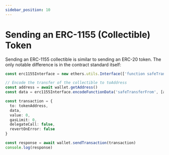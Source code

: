 ```yaml
---
sidebar_position: 10
---
```


# Sending an ERC-1155 (Collectible) Token

Sending an ERC-1155 collectible is similar to sending an ERC-20 token.
The only notable difference is in the contract standard itself:

```ts
const erc1155Interface = new ethers.utils.Interface(['function safeTransferFrom(address _from, address _to, uint256 _id, uint256 _value, bytes calldata _data)'])

// Encode the transfer of the collectible to toAddress
const address = await wallet.getAddress()
const data = erc1155Interface.encodeFunctionData('safeTransferFrom', [address, toAddress, tokenId, 1, '0x'])

const transaction = {
  to: tokenAddress,
  data,
  value: 0,
  gasLimit: 0,
  delegateCall: false,
  revertOnError: false
}

const response = await wallet.sendTransaction(transaction)
console.log(response)
```
